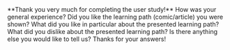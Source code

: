 <main>
	**Thank you very much for completing the user study!**

<Quiz>
	<Quiz.Card>
		<Quiz.TextInput name="Outro - General experience">
			<Quiz.Question>
				How was your general experience? Did you like the learning path (comic/article) you were
				shown?
			</Quiz.Question>
		</Quiz.TextInput>
	</Quiz.Card>
	<Quiz.Card>
		<Quiz.TextInput name="Outro - Positive feedback">
			<Quiz.Question>
				What did you like in particular about the presented learning path?
			</Quiz.Question>
		</Quiz.TextInput>
	</Quiz.Card>
	<Quiz.Card>
		<Quiz.TextInput name="Outro - Negative feedback">
			<Quiz.Question>What did you dislike about the presented learning path?</Quiz.Question>
		</Quiz.TextInput>
	</Quiz.Card>
	<Quiz.Card>
		<Quiz.TextInput name="Outro - Others">
			<Quiz.Question>Is there anything else you would like to tell us?</Quiz.Question>
		</Quiz.TextInput>
	</Quiz.Card>
	<Quiz.Card>
		<Quiz.MultipleChoice name="Outro - Done">
			<Quiz.Question>Thanks for your answers!</Quiz.Question>
		</Quiz.MultipleChoice>
	</Quiz.Card>
</Quiz>

</main>

